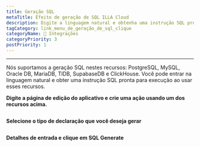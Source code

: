 ```yaml
---
title: Geração SQL
metaTitle: Efeito de geração de SQL ILLA Cloud
description: Digite a linguagem natural e obtenha uma instrução SQL pronta para ser executada
tagCategory: link_menu_de_geração_de_sql_clique
categoryName: 🔨 Integrações
categoryPriority: 3
postPriority: 1
---
```


* * *

<Heading hidden>Geração SQL</Heading>

Nós suportamos a geração SQL nestes recursos: PostgreSQL, MySQL, Oracle DB, MariaDB, TIDB, SupabaseDB e ClickHouse. Você pode entrar na linguagem natural e obter uma instrução SQL pronta para execução ao usar esses recursos. 

**Digite a página de edição do aplicativo e crie uma ação usando um dos recursos acima.** 

<img src='https://cdn.illacloud.com/official-website/img/docs/assemble/sql_generate.png' alt="" />

**Selecione o tipo de declaração que você deseja gerar**

<img src='https://cdn.illacloud.com/official-website/img/docs/assemble/sql_generate(1).gif' alt="" />

**Detalhes de entrada e clique em SQL Generate**

<img src='https://cdn.illacloud.com/official-website/img/docs/assemble/sql_generate(2).png' alt="" />
